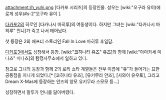 attachment:/h_yuhi.png
[다카포 시리즈]의 등장인물. 성우는 [wiki:"오구라 유이(에로게 성우)#s-2"오구라 유이 ''' '''].

[[다카포2]]의 히로인 [타카나시 마히루]의 여동생이다. 하지만 그녀는 [wiki:"타카나시 마히루" 언니]가 죽고 나서 태어났다.

첫 등장은 2의 애프터 스토리인 Fall In Love 마히루 후일담.

[[다카포3]]에서도 성장해서 등장. [wiki:"코히나타 유즈" 유즈]와 함께 [wiki:"아마카세 미나츠" 미나츠]의 탐정사무소에서 일하고 있다.

참고로 그녀의 등장과 함께 2의 로리 쇼타 계열들은 전부 이름에 "유"가 들어가는 묘한 공통점을 지니게 되었다.[* [코히나타 유즈], [유키무라 안즈], [사와이 유우토], 그리고 Dream X-Mas에 등장하는 안즈의 양모 유키무라 스모모 등...]

성장하면서 말투가 언니를 닮아버렸다.
